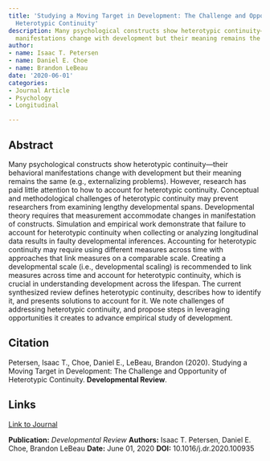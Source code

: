 ```yaml
---
title: 'Studying a Moving Target in Development: The Challenge and Opportunity of
  Heterotypic Continuity'
description: Many psychological constructs show heterotypic continuity—their behavioral
  manifestations change with development but their meaning remains the same (e.
author:
- name: Isaac T. Petersen
- name: Daniel E. Choe
- name: Brandon LeBeau
date: '2020-06-01'
categories:
- Journal Article
- Psychology
- Longitudinal

---
```


## Abstract

Many psychological constructs show heterotypic continuity—their behavioral manifestations change with development but their meaning remains the same (e.g., externalizing problems). However, research has paid little attention to how to account for heterotypic continuity. Conceptual and methodological challenges of heterotypic continuity may prevent researchers from examining lengthy developmental spans. Developmental theory requires that measurement accommodate changes in manifestation of constructs. Simulation and empirical work demonstrate that failure to account for heterotypic continuity when collecting or analyzing longitudinal data results in faulty developmental inferences. Accounting for heterotypic continuity may require using different measures across time with approaches that link measures on a comparable scale. Creating a developmental scale (i.e., developmental scaling) is recommended to link measures across time and account for heterotypic continuity, which is crucial in understanding development across the lifespan. The current synthesized review defines heterotypic continuity, describes how to identify it, and presents solutions to account for it. We note challenges of addressing heterotypic continuity, and propose steps in leveraging opportunities it creates to advance empirical study of development.

## Citation

Petersen, Isaac T., Choe, Daniel E., LeBeau, Brandon (2020). Studying a Moving Target in Development: The Challenge and Opportunity of Heterotypic Continuity. **Developmental Review**.

## Links

[Link to Journal](https://doi.org/10.1016/j.dr.2020.100935){.pub-link}

::: {.pub-info}
**Publication:** *Developmental Review*  **Authors:** Isaac T. Petersen, Daniel E. Choe, Brandon LeBeau  **Date:** June 01, 2020  **DOI:** 10.1016/j.dr.2020.100935
:::

